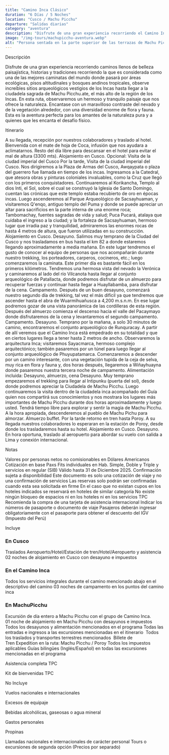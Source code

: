 ```yaml
---
title: "Camino Inca Clásico"
duration: "6 Días / 5 Noches"
location: "Cusco / Machu Picchu"
departure: "Salidas diarias"
category: "aventura"
description: "Disfrute de una gran experiencia recorriendo el Camino Inca Clásico, atravesando paisajes andinos, bosques tropicales y sitios arqueológicos hasta llegar a la majestuosa ciudadela de Machu Picchu."
image: "/img-tours/machupicchu-aventura.webp"
alt: "Persona sentada en la parte superior de las terrazas de Machu Picchu contenplando la ciudadela y Huayna Picchu"
---
```



<H2Tours> Descripción </H2Tours>

Disfrute de una gran experiencia recorriendo caminos llenos de belleza paisajística, historias y tradiciones recorriendo la que es considerada como una de las mejores caminatas del mundo donde pasará por áreas ecológicas, pisos altitudinales y bosques andinos tropicales, observe increíbles sitios arqueológicos vestigios de los Incas hasta llegar a la ciudadela sagrada de Machu Picchu.ate, el más alto de la región de los Incas. En esta ruta, observaremos un hermoso y tranquilo paisaje que nos ofrece la naturaleza. Encantase con un maravilloso contraste del nevado y de la vegetación alrededor, con una diversidad enorme de flora y fauna. Esta es la aventura perfecta para los amantes de la naturaleza pura y a quienes que les encanta el desafío físico.

<section id="itinerario"  class="mt-16">

<H2Tours> Itinerario </H2Tours>

<ItineraryDay day="1" title="Cusco">
  A su llegada, recepción por nuestros colaboradores y traslado al hotel.
  Bienvenida con el mate de hoja de Coca, infusión que nos ayudara a
  aclimatarnos. Resto del día libre para descansar en el hotel para evitar el
  mal de altura (3300 mts). Alojamiento en Cusco. Opcional: Visita de la ciudad
  imperial del Cusco Por la tarde, Visita de la ciudad imperial del Cusco. Nos
  dirigiremos a la Plaza de Armas del Cusco, Awqaypata o plaza del guerrero fue
  llamada en tiempo de los incas. Ingresamos a la Catedral, que atesora obras y
  pinturas coloniales invaluables, como la Cruz que llegó con los primeros
  conquistadores. Continuaremos al Korikancha, Templo al dios Inti, el Sol,
  sobre el cual se construyó la Iglesia de Santo Domingo, cuentan las crónicas
  que este templo estaba recubierto de oro en épocas incas. Luego ascenderemos
  al Parque Arqueológico de Sacsayhuaman, y visitaremos Q'enqo, antiguo templo
  del Puma y donde se puede apreciar un altar para sacrificios en la parte
  interna de una enorme roca; Tambomachay, fuentes sagradas de vida y salud;
  Puca Pucará, atalaya que cuidaba el ingreso a la ciudad; y la fortaleza de
  Sacsayhuaman, hermoso lugar que irradia paz y tranquilidad, admiraremos las
  enormes rocas de hasta 4 metros de altura, que fueron utilizadas en su
  construcción. Alojamiento en Cusco.
</ItineraryDay>

<ItineraryDay day="2" title="Cusco / Huayllabamba">
  Desayuno. Salimos muy temprano de la Ciudad del Cusco y nos trasladamos en bus
  hasta el km 82 a donde estaremos llegando aproximadamente a media mañana. En
  este lugar tendremos el gusto de conocer al equipo de personas que nos
  acompañarán durante nuestro trekking, los porteadores, carperos, cocineros,
  etc.; luego comenzaremos la caminata. Este primer día es bastante fácil en los
  primeros kilómetros. Tendremos una hermosa vista del nevado la Verónica y
  caminaremos al lado del río Vilcanota hasta llegar al conjunto arqueológico de
  Patallacta, donde podremos disfrutar de un almuerzo para recuperar fuerzas y
  continuar hasta llegar a Huayllabamba, para disfrutar de la cena. Campamento.
</ItineraryDay>

<ItineraryDay day="3" title="Huayllabamba / Pacaymayo">
  Después de un buen desayuno, comenzará nuestro segundo día de trekking, tal
  vez el más difícil ya que tendremos que ascender hasta el abra de
  Wuarmihuañusca a 4,200 m.s.n.m. En ese lugar podremos gozar de una vista
  panorámica de las cordilleras de esta región. Después del almuerzo comienza el
  descenso hacia el valle del Pacaymayo donde disfrutaremos de la cena y
  levantaremos el segundo campamento. Campamento.
</ItineraryDay>

<ItineraryDay day="4" title="Pacaymayo / Wiñayhuayna">
  Desayuno. Temprano por la mañana, a solo 30 minutos de camino, encontraremos
  el conjunto arqueológico de Runquracay. A partir de allí veremos que el Camino
  Inca está empedrado en su totalidad y que en ciertos lugares llega a tener
  hasta 2 metros de ancho. Observaremos la arquitectura Inca; visitaremos
  Sayacmarca, hermoso complejo arquitectónico; también pasaremos por un túnel
  para luego llegar al conjunto arqueológico de Phuyupatamarca. Comenzaremos a
  descender por un camino interesante, con una vegetación tupida de la ceja de
  selva, muy rica en flora y fauna y, dos horas después, llegaremos a
  Wiñayhuayna donde pasaremos nuestra tercera noche de campamento. Alimentación
  incluida: Desayuno, almuerzo, cena
</ItineraryDay>

<ItineraryDay day="5" title="Wiñayhuayna / MachuPicchu / Cusco">
  Desayuno. Muy temprano empezaremos el trekking para llegar al Intipunku
  (puerta del sol), desde donde podremos apreciar la Ciudadela de Machu Picchu.
  Luego continuaremos la visita dentro de la ciudadela inca acompañado del Guía
  quien nos compartirá sus conocimientos y nos mostrara los lugares más
  importantes de Machu Picchu durante dos horas aproximadamente y luego usted.
  Tendrá tiempo libre para explorar y sentir la magia de Machu Picchu. A la hora
  apropiada, descenderemos al pueblo de Machu Pichu para almorzar. Almuerzo
  buffet. Por la tarde retorno en tren hasta Poroy. A su llegada nuestros
  colaboradores lo esperaran en la estación de Poroy, desde donde los
  trasladaremos hasta su hotel. Alojamiento en Cusco.
</ItineraryDay>

<ItineraryDay day="6" title="Cusco">
  Desayuno. En hora oportuna, traslado al aeropuerto para abordar su vuelo con
  salida a Lima y conexión internacional.
</ItineraryDay>

</section>

<section id="notas" class="mt-16">

<H2Tours> Notas </H2Tours>

<IconListItem icon={NotesIcon}>
  Valores por personas netos no comisionables en Dólares Americanos
</IconListItem>

<IconListItem icon={NotesIcon}>
  Cotización en base Paxs Fits individuales en Hab. Simple, Doble y Triple y
  servicios en regular (SIB)
</IconListItem>

<IconListItem icon={NotesIcon}>
  Válido hasta 31 de Diciembre 2025. Confirmación sujeta a disponibilidad
</IconListItem>

<IconListItem icon={NotesIcon}>
  Este documento es solo una cotización de viaje y no una confirmación de
  servicios
</IconListItem>

<IconListItem icon={NotesIcon}>
  Las reservas solo podrán ser confirmadas cuando esta sea solicitada en firme
</IconListItem>

<IconListItem icon={NotesIcon}>
  En el caso que no existan cupos en los hoteles indicados se reservará en
  hoteles de similar categoría
</IconListItem>

<IconListItem icon={NotesIcon}>
  No existe ningún bloqueo de espacios ni en los hoteles ni en los servicios
</IconListItem>

<IconListItem icon={NotesIcon}>
  TPC Recomienda la compra de una tarjeta de asistencia internacional
</IconListItem>

<IconListItem icon={NotesIcon}>
  Indicar los números de pasaporte o documento de viaje
</IconListItem>

<IconListItem icon={NotesIcon}>
  Pasajeros deberán ingresar obligatoriamente con el pasaporte para obtener el
  descuento del IGV (Impuesto del Perú)
</IconListItem>

</section>

<section id="incluye" class="mt-16">

<H2Tours> Incluye </H2Tours>
### **En Cusco**
<IconListItem icon={IncludesIcon}>
  Traslados Aeropuerto/Hotel/Estación de tren/Hotel/Aeropuerto y asistencia 
</IconListItem>

<IconListItem icon={IncludesIcon}>
  02 noches de alojamiento en Cusco con desayuno e impuestos 
</IconListItem>

### **En el Camino Inca**

<IconListItem icon={IncludesIcon}>
  Todos los servicios integrales durante el camino mencionado abajo en el
  descriptivo del camino
</IconListItem>

<IconListItem icon={IncludesIcon}>
  03 noches de campamento en los puntos del camino inca
</IconListItem>

### **En MachuPicchu**

<IconListItem icon={IncludesIcon}>
  Excursión de día entero a Machu Picchu con el grupo de Camino Inca.
</IconListItem>

<IconListItem icon={IncludesIcon}>
  01 noche de alojamiento en Machu Picchu con desayunos e impuestos
</IconListItem>

<IconListItem icon={IncludesIcon}>
  Todos los desayunos y alimentación mencionados en el programa
</IconListItem>

<IconListItem icon={IncludesIcon}>
  Todas las entradas e ingresos a las excursiones mencionadas en el itinerario 
</IconListItem>

<IconListItem icon={IncludesIcon}>
  Todos los traslados y transportes terrestres mencionados 
</IconListItem>
<IconListItem icon={IncludesIcon}>
  Billete de Tren Expedition en la ruta: Machu Picchu / Poroy
</IconListItem>
<IconListItem icon={IncludesIcon}>Todos los impuestos aplicables</IconListItem>

<IconListItem icon={IncludesIcon}>
  Guías bilingües (Inglés/Español) en todas las excursiones mencionadas en el
  programa
</IconListItem>

<IconListItem icon={IncludesIcon}>Asistencia completa TPC</IconListItem>

<IconListItem icon={IncludesIcon}>Kit de bienvenidas TPC</IconListItem>

</section>

<section id="no-incluye" class="mt-16">

<H2Tours> No Incluye </H2Tours>

<IconListItem icon={ExcludesIcon}>
  Vuelos nacionales e internacionales
</IconListItem>

<IconListItem icon={ExcludesIcon}>Excesos de equipaje</IconListItem>

<IconListItem icon={ExcludesIcon}>
  Bebidas alcohólicas, gaseosas o agua mineral
</IconListItem>

<IconListItem icon={ExcludesIcon}>Gastos personales</IconListItem>

<IconListItem icon={ExcludesIcon}>Propinas</IconListItem>

<IconListItem icon={ExcludesIcon}>
  Llamadas nacionales e internacionales de carácter personal
</IconListItem>

<IconListItem icon={ExcludesIcon}>
  Tours o excursiones de segunda opción (Precios por separado)
</IconListItem>

</section>
